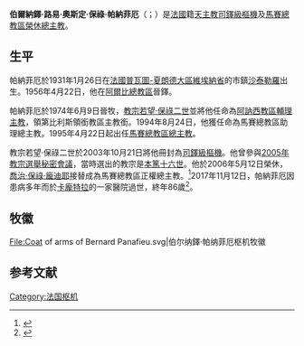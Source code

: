 {{Multiple issues|
{{Refimprove|time=2019-12-01T17:28:33+00:00}}
{{Citation style|time=2019-12-02T08:29:39+00:00}}
}}
{{NoteTA
|1=zh-hk:類斯; zh-tw:路易;
|2=zh-hk:奧斯定; zh-tw:奧思定;
}}
{{Infobox Christian leader
| type             = Cardinal 
| honorific-prefix =
| name             = 伯爾納鐸·帕納菲厄<br />Bernard Panafieu
| honorific-suffix = 
| title            = [[天主教馬賽總教區|天主教馬賽總教區總主教]]
| image            = [[File:Bernard_Panafieu.jpg|250px]]
| image_size       = 
| alt              = 
| caption          = 貝爾納德
| archdiocese      = 馬賽
| province         = 
| metropolis       = 
| diocese          = 
| see              = 
| term_start       = 1995年4月22日
| term_end         = 2006年5月12日
| predecessor      = [[Robert-Joseph_Coffy|Cardinal Robert-Joseph Coffy]]
| opposed          = 
| successor        = [[喬治·保祿·龐迪耶|喬治·保祿·龐迪耶]]
| other_post       = Cardinal-Priest of San Gregorio Barbarigo alle Tre Fontane
| ordination       = 1956年4月22日
| consecration     = 1974年6月9日
| cardinal         = 2003年10月21日
| created_cardinal_by = [[教宗若望·保祿二世|教宗若望·保祿二世]]
| rank             = [[樞機|司鐸級樞機]]
<!---------- Personal details ---------->
| birth_name       = 
| birth_date       = {{Birth date|1931|1|26}} 
| birth_place      = [[法國|法國]][[維埃納省|維埃納省]][[沙泰勒羅|沙泰勒羅]]
| death_date       = {{Death date and age|2017|11|12|1931|1|26}} 
| death_place      = 法國[[沃克呂茲省|沃克呂茲省]][[弗納斯屈厄|弗納斯屈厄]]
| buried           = 
| nationality      = 法國
| religion         = 天主教
| residence        = 
| parents          = 
| spouse           = <!-- or | partner = -->
| children         = 
| occupation       = 
| profession       = 
| previous_post    = {{unbulleted list|[[天主教阿訥西教區|阿訥西教區輔理主教]]（1974年－1995年）|第比利斯領銜教區領銜主教（1974年－1995年）|馬賽總教區助理總主教（1994年－1995年）}}
| alma_mater       = 
| motto            = Parare Viam Domini 
| signature        = 
| signature_alt    = 
| coat_of_arms     = Coat of arms of Bernard Panafieu.svg
| coat_of_arms_alt = 
}}
'''伯爾納鐸·路易·奧斯定·保祿·帕納菲厄'''（{{lang-fr|Bernard Louis Auguste Paul Panafieu}}；{{bd|1931年|1月26日|2017年|11月12日|catIdx=Bernard Panafieu}}）是[[法國|法國]]籍[[天主教|天主教]][[樞機|司鐸級樞機]]及[[天主教馬賽總教區|馬賽總教區榮休總主教]]。

==生平==
帕納菲厄於1931年1月26日在[[法國|法國]][[普瓦圖-夏朗德大區|普瓦圖-夏朗德大區]][[維埃納省|維埃納省]]的市鎮[[沙泰勒羅|沙泰勒羅]]出生。1956年4月22日，他在[[天主教阿爾比總教區|阿爾比總教區]]晉鐸。

帕納菲厄於1974年6月9日晉牧，[[教宗若望·保祿二世|教宗若望·保祿二世]]並將他任命為[[天主教阿訥西教區|阿訥西教區輔理主教]]，領第比利斯領銜教區主教銜。1994年8月24日，他獲任命為馬賽總教區助理總主教。1995年4月22日起出任[[天主教馬賽總教區|馬賽總教區總主教]]。

教宗若望·保祿二世於2003年10月21日將他冊封為[[樞機|司鐸級樞機]]。他曾參與[[2005年教宗選舉秘密會議|2005年教宗選舉秘密會議]]，當時選出的教宗是[[本篤十六世|本篤十六世]]。他於2006年5月12日榮休，[[喬治·保祿·龐迪耶|喬治·保祿·龐迪耶]]接替成為馬賽總教區正權總主教。<ref>{{cite web|url=http://www2.fiu.edu/~mirandas/consistories-xx.htm#JohnPaulII|title=The Cardinals of the Holy Roman Church|accessdate=2015-01-27|archive-date=2015-01-29|archive-url=https://web.archive.org/web/20150129030559/http://www2.fiu.edu/~mirandas/consistories-xx.htm#JohnPaulII|dead-url=no}}</ref>2017年11月12日，帕納菲厄因患病多年而於[[卡龐特拉|卡龐特拉]]的一家醫院過世，終年86歲<ref name=radio>{{cite news | url= http://fr.radiovaticana.va/news/2017/11/13/décès_du_cardinal_français_bernard_panafieu/1348593 | accessdate= 2017-11-13 | date= 2017-11-13 | title= Décès du cardinal français Bernard Panafieu | work= Vatican Radio | language= fr | archive-date= 2017-11-16 | archive-url= https://web.archive.org/web/20171116064052/http://fr.radiovaticana.va/news/2017/11/13/d%C3%A9c%C3%A8s_du_cardinal_fran%C3%A7ais_bernard_panafieu/1348593 | dead-url= no }}</ref>。

== 牧徽 ==
<gallery>
File:Coat of arms of Bernard Panafieu.svg|伯尔纳鐸·帕纳菲厄枢机牧徽
</gallery>

== 参考文献 ==
{{reflist}}

{{Authority control}}
[[Category:法国枢机|Category:法国枢机]]